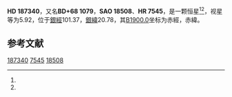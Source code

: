 {{Starbox begin
| name = HD 187340
}}
{{Starbox observe
| epoch = [[J2000.0|J2000.0]]
| constell = {{星座名待查}}<ref name=SIMBAD>{{cite web
 | url=http://simbad.u-strasbg.fr/simbad/sim-id?Ident=HR+7545
 | title =Pulsating variable Star
 | publisher=Centre de Données astronomiques de Strasbourg
 | work=SIMBAD
 | accessdate=2012-07-13}}</ref><ref name=DATA>{{cite web
 | url=http://vizier.u-strasbg.fr/viz-bin/VizieR-5?-out.add=.&-source=5050&-corr=PK=HR&-out.max=9999&HR=7545
 | title=VizieR Detailed Page
 | accessdate=2012-07-13
 | archive-date=2016-03-05
 | archive-url=https://web.archive.org/web/20160305220847/http://vizier.u-strasbg.fr/viz-bin/VizieR-5?-out.add=.&-source=5050&-corr=PK=HR&-out.max=9999&HR=7545
 | dead-url=no
 }}</ref>
| 星官 = 
| ra = {{RA|19|44|18.5}}<ref name=SIMBAD /><ref name=DATA />
| dec = {{DEC|+69|20|13}}<ref name=SIMBAD /><ref name=DATA />
| appmag_v = 5.92<ref name=SIMBAD /><ref name=DATA />
}}
{{Starbox character
| class = A2III<ref name=SIMBAD /><ref name=DATA />
| b-v = 0.05<ref name=SIMBAD /><ref name=DATA />
| u-b = 0.11<ref name=SIMBAD /><ref name=DATA />
| r-i = <ref name=SIMBAD /><ref name=DATA />
| variable = 
}}
{{Starbox astrometry
| radial_v = 0.11
| prop_mo_ra = 0
| parallax = 
| p_error = 
}}
{{Starbox catalog
| names =BD+68 1079，[[SAO星表|SAO]] 18508，[[HD星表|HD]] 187340，[[HR星表|HR]] 7545}}
{{Starbox reference |Simbad=HR+7545}}
{{Starbox end}}

'''HD 187340'''，又名'''BD+68 1079'''，'''SAO 18508'''、'''HR 7545'''，是一颗恒星<ref name=SIMBAD /><ref name=DATA />，视星等为5.92，位于[[銀道座標系|銀經]]101.37，[[銀道座標系|銀緯]]20.78，其[[B1900.0|B1900.0]]坐标为赤經{{RA|19|44|27}}，赤緯{{DEC|+69|20.78|34}}。

== 参考文献 ==
{{reflist}}

{{star-stub}}

[[Category:HD和HDE天體|187340]]
[[Category:HR天體|7545]]
[[Category:SAO天體|18508]]